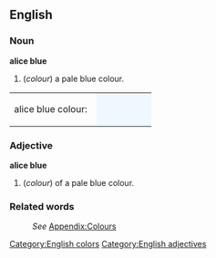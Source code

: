==English==
[[Category:English colors]]

===Noun===
'''alice blue'''
#(''colour'') a pale blue colour.
<table><tr><td>alice blue colour: &nbsp;</td>
<td bgcolor="#F0F8FF" width="80">&nbsp; </td></tr></table>


===Adjective===
'''alice blue'''
[[Category:English adjectives]]
#(''colour'') of a pale blue colour.

===Related words===
:''See'' [[Wiktionary_Appendix:Colours|Appendix:Colours]]